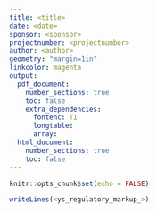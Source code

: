 ```yaml
---
title: <title>
date: <date>
sponsor: <sponsor>
projectnumber: <projectnumber>
author: <author>
geometry: "margin=1in"
linkcolor: magenta
output:
  pdf_document:
    number_sections: true
    toc: false
    extra_dependencies:
      fontenc: T1
      longtable:
      array:
  html_document:
    number_sections: true
    toc: false
---
```


```r
knitr::opts_chunk$set(echo = FALSE)
```

```r
writeLines(<ys_regulatory_markup_>)
```
